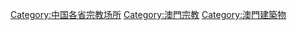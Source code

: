 {{Catmore}}

[[Category:中国各省宗教场所|Category:中国各省宗教场所]]
[[Category:澳門宗教|Category:澳門宗教]]
[[Category:澳門建築物|Category:澳門建築物]]